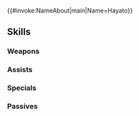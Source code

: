 {{#invoke:NameAbout|main|Name=Hayato}}{{HeroPage Tabs}}
{{Hero Infobox
|Name=Hayato
|Title=Diviner of Reppu
|WeaponType=Red Tome
|MoveType=Infantry
|Origin=Fire Emblem Fates
|Gender=Male
|actorEN=Ben Diskin
|actorJP=VALSHE
|artist=TAPI岡
|randomStartTime=2024-05-15T07:00:00Z
|additionDate=April 15, 2024
|releaseDate=April 15, 2024
|poolDate=May 8, 2024
|poolRarities=3,4
|cv1=11
|cv2=400400
|TagID=ツクヨミ
|InternalID=1086
|Properties=
|description=From the Wind Tribe, who live within Hoshido. Despite his age, he has a rare talent for magical techniques. Appears in Fire Emblem Fates.
}}
{{Stats Page
|Lv1HP=17|Lv1ATK=13|Lv1SPD=6|Lv1DEF=7|Lv1RES=9
|GRHP=50|GRATK=70|GRSPD=90|GRDEF=40|GRRES=50
}}
==Skills==
===Weapons===
{{Weapons Table
|weapon1=Fire
|weapon1Default=1
|weapon1Unlock=1
|weapon2=Elfire
|weapon2Default=2
|weapon2Unlock=2
|weapon3=Rauðrlantern
|weapon3Default=4
|weapon3Unlock=3
|weapon4=Rauðrlantern+
|weapon4Default=5
|weapon4Unlock=5
}}
===Assists===
{{Assists Table}}
===Specials===
{{Specials Table
|special1=New Moon
|special1Default=4
|special1Unlock=3
|special2=Moonbow
|special2Unlock=4
}}
===Passives===
{{Passives Table
|passiveA1=Atk/Spd Ideal 1
|passiveA2=Atk/Spd Ideal 2
|passiveA3=Atk/Spd Ideal 3
|passiveA1Unlock=1
|passiveA2Unlock=2
|passiveA3Unlock=4
|passiveB1=Windsweep 1
|passiveB2=Windsweep 2
|passiveB3=Windsweep 3
|passiveB1Unlock=3
|passiveB2Unlock=4
|passiveB3Unlock=5
}}
{{Heroes Navbox}}